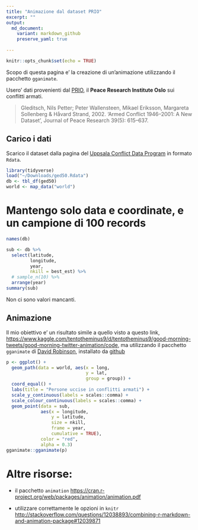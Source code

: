 ```yaml
---
title: "Animazione dal dataset PRIO"
excerpt: ""
output:
  md_document:
    variant: markdown_github
    preserve_yaml: true
    
---
```

    
```r
knitr::opts_chunk$set(echo = TRUE)
```

Scopo di questa pagina e' la creazione di un'animazione utilizzando il pacchetto `gganimate`.

Usero' dati provenienti dal [PRIO](https://www.prio.org/), il **Peace Research Institute Oslo** sui conflitti armati.

> Gleditsch, Nils Petter; Peter Wallensteen, Mikael Eriksson, Margareta Sollenberg & Håvard Strand, 2002. ‘Armed Conflict 1946–2001: A New Dataset’, Journal of Peace Research 39(5): 615–637.

## Carico i dati

Scarico il dataset dalla pagina del [Uppsala Conflict Data Program](http://www.pcr.uu.se/research/UCDP/) in formato `Rdata`.

```r
library(tidyverse)
load("~/Downloads/ged50.Rdata")
db <- tbl_df(ged50)
world <- map_data("world")
```


# Mantengo solo data e coordinate, e un campione di 100 records

```r
names(db)
```

```r
sub <- db %>% 
  select(latitude,
         longitude,
         year,
         nkill = best_est) %>% 
  # sample_n(10) %>%
  arrange(year) 
summary(sub)
```

Non ci sono valori mancanti.


## Animazione

Il mio obiettivo e' un risultato simile a quello visto a questo link, [https://www.kaggle.com/tentotheminus9/d/tentotheminus9/good-morning-tweets/good-morning-twitter-animation/code](https://www.kaggle.com/tentotheminus9/d/tentotheminus9/good-morning-tweets/good-morning-twitter-animation/code), ma utilizzando il pacchetto `gganimate` di [David Robinson](http://varianceexplained.org/), installato da [github](https://github.com/dgrtwo/gganimate)


```r
p <- ggplot() +
  geom_path(data = world, aes(x = long,
                              y = lat,
                              group = group)) +
  coord_equal() +
  labs(title = "Persone uccise in conflitti armati") +
  scale_y_continuous(labels = scales::comma) +
  scale_colour_continuous(labels = scales::comma) +
  geom_point(data = sub,
             aes(x = longitude,
                 y = latitude,
                 size = nkill,
                 frame = year,
                 cumulative = TRUE),
             color = "red",
             alpha = 0.3)
gganimate::gganimate(p)
```

# Altre risorse:

* il pacchetto `animation` [https://cran.r-project.org/web/packages/animation/animation.pdf](https://cran.r-project.org/web/packages/animation/animation.pdf)

* utilizzare correttamente le opzioni in `knitr` [http://stackoverflow.com/questions/12038893/combining-r-markdown-and-animation-package#12039871](http://stackoverflow.com/questions/12038893/combining-r-markdown-and-animation-package#12039871)